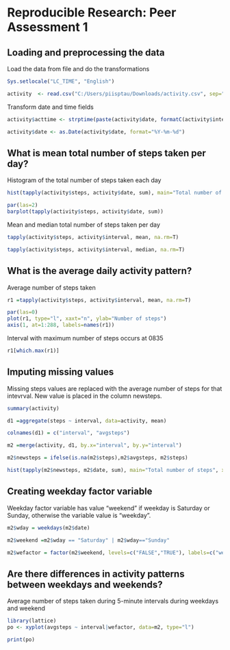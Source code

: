 # Reproducible Research: Peer Assessment 1

## Loading and preprocessing the data

Load the data from file and do the transformations

```r

Sys.setlocale("LC_TIME", "English")

activity  <- read.csv("C:/Users/piisptau/Downloads/activity.csv", sep=",", header=T, stringsAsFactors=F)

````

Transform date and time fields

```r

activity$acttime <- strptime(paste(activity$date, formatC(activity$interval, width = 4, format = "d", flag = "0") ), format='%Y-%m-%d %H%M')

activity$date <- as.Date(activity$date, format="%Y-%m-%d")

```

##  What is mean total number of steps taken per day?

Histogram of the total number of steps taken each day

```r

hist(tapply(activity$steps, activity$date, sum), main="Total number of steps", xlab="Number of steps", ylab="Frequency")

par(las=2)
barplot(tapply(activity$steps, activity$date, sum))
```

Mean and median total number of steps taken per day

```r

tapply(activity$steps, activity$interval, mean, na.rm=T)

tapply(activity$steps, activity$interval, median, na.rm=T)


```

## What is the average daily activity pattern?

Average number of steps taken

```r

r1 =tapply(activity$steps, activity$interval, mean, na.rm=T)

par(las=0)
plot(r1, type="l", xaxt="n", ylab="Number of steps")
axis(1, at=1:288, labels=names(r1))

```

Interval with maximum number of steps occurs at 0835 

```r
r1[which.max(r1)]
```

## Imputing missing values

Missing steps values are replaced with the average number of steps for that intevrval. New value is placed in the column newsteps.


```r

summary(activity)

d1 =aggregate(steps ~ interval, data=activity, mean)

colnames(d1) = c("interval", "avgsteps")

m2 =merge(activity, d1, by.x="interval", by.y="interval")

m2$newsteps = ifelse(is.na(m2$steps),m2$avgsteps, m2$steps)

hist(tapply(m2$newsteps, m2$date, sum), main="Total number of steps", xlab="Number of steps", ylab="Frequency")

```

## Creating weekday factor variable

Weekday factor variable has value "weekend" if weekday is Saturday or Sunday, otherwise the variable value is "weekday".

```r

m2$wday = weekdays(m2$date)

m2$weekend =m2$wday == "Saturday" | m2$wday=="Sunday"

m2$wefactor = factor(m2$weekend, levels=c("FALSE","TRUE"), labels=c("weekday","weekend"))


```

## Are there differences in activity patterns between weekdays and weekends?

Average number of steps taken during 5-minute intervals during weekdays and weekend

```r

library(lattice)
po <- xyplot(avgsteps ~ interval|wefactor, data=m2, type="l")

print(po)

```
